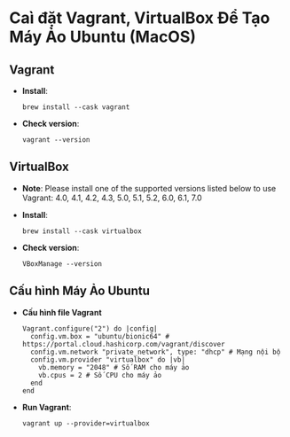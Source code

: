
# Caì đặt Vagrant, VirtualBox Để Tạo Máy Ảo Ubuntu (MacOS)

## Vagrant
  - **Install**: 
    ```copy
    brew install --cask vagrant
    ```

  - **Check version**: 
    ```copy
    vagrant --version
    ```

## VirtualBox

  - **Note**:  Please install one of the supported versions listed below to use Vagrant: 4.0, 4.1, 4.2, 4.3, 5.0, 5.1, 5.2, 6.0, 6.1, 7.0
  - **Install**: 
    ```copy
    brew install --cask virtualbox
    ```

  - **Check version**: 
    ```copy
    VBoxManage --version
    ```


## Cấu hình Máy Ảo Ubuntu
  - **Cấu hình file Vagrant**

    ```copy
    Vagrant.configure("2") do |config|
      config.vm.box = "ubuntu/bionic64" # https://portal.cloud.hashicorp.com/vagrant/discover
      config.vm.network "private_network", type: "dhcp" # Mạng nội bộ
      config.vm.provider "virtualbox" do |vb|
        vb.memory = "2048" # Số RAM cho máy ảo
        vb.cpus = 2 # Số CPU cho máy ảo
      end
    end

  - **Run Vagrant**: 
    ```copy
    vagrant up --provider=virtualbox
    ```


